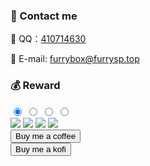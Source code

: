 
<head>
<script src="https://fastly.jsdelivr.net/gh/SurpriseLon/Fontawesome-6@main/js/all.js" async=""></script>
<script src="https://unpkg.com/@waline/client@v2/dist/waline.js"></script>
<script src="https://onedrive-vercel-index-beta-pearl.vercel.app/api/raw/?path=/wiki/common-en.js"></script>
<link
    rel="stylesheet"
    href="https://unpkg.com/@waline/client@v2/dist/waline.css"
  />
 <script async src="https://pagead2.googlesyndication.com/pagead/js/adsbygoogle.js?client=ca-pub-8434505608196685"
     crossorigin="anonymous"></script>
</head>
<div class="relative mx-auto mt-12 w-full max-w-4xl rounded-3xl border border-gray-300 shadow-2xl lg:mt-20 dark:border-gray-700 yt-video artplayer-app"></div>

### 💬 Contact me

<p>🐧 QQ：<a href="http://wpa.qq.com/msgrd?v=3&amp;uin=410714630&amp;site=qq&amp;menu=yes" target="_blank" rel="noopener noreferrer">410714630</a></p>
<p>📮 E-mail: <a href="mailto:furrybox@furrysp.top" target="_blank" rel="noopener noreferrer">furrybox@furrysp.top</a></p>

### 💰️ Reward

<div class="px-4 mx-auto text-center md:max-w-screen-md lg:max-w-screen-lg lg:px-36">
<input type="radio" name="tab" id="wechat" class="hidden" checked/>
<input type="radio" name="tab" id="alipay" class="hidden"/>
<input type="radio" name="tab" id="coffee" class="hidden"/>
<input type="radio" name="tab" id="kofi" class="hidden"/>

<div class="my-4 nav">
<label for="wechat">
<span class="py-2 px-5 rounded-full inline-block"><img src="https://onedrive-vercel-index-beta-pearl.vercel.app/api/raw/?path=/wiki/juz-x4.webp" class="h-8" style={{ width: "42px", height: "42px" }}/></span>
</label>
<label for="alipay">
<span class="py-2 px-5 rounded-full inline-block"><img src="https://onedrive-vercel-index-beta-pearl.vercel.app/api/raw/?path=/wiki/qpj-x4.webp" class="h-8" style={{ width: "42px", height: "42px" }}/></span>
</label>
<label for="coffee">
<span class="py-2 px-5 rounded-full inline-block"><img src="https://onedrive-vercel-index-beta-pearl.vercel.app/api/raw/?path=/wiki/x0NbX46U-x4.webp" class="h-8" style={{ width: "42px", height: "42px" }}/></span>
</label>
<label for="kofi">
<span class="py-2 px-5 rounded-full inline-block"><img src="https://onedrive-vercel-index-beta-pearl.vercel.app/api/raw/?path=/wiki/oPEVkwR8-x4.webp" class="h-8" style={{ width: "42px", height: "42px" }}/></span>
</label>
</div>    

<div class="max-w-md mx-auto rounded-xl shadow-md overflow-hidden md:max-w-2xl hidden tab-wechat">
<img class="rounded-t-lg" src="https://s2.loli.net/2022/03/16/9exFly4Ym3nAavw.png" alt="" />
</div>
<div class="max-w-md mx-auto rounded-xl shadow-md overflow-hidden md:max-w-2xl hidden tab-alipay">
<img class="rounded-t-lg" src="https://s2.loli.net/2022/03/16/jnAGsWkpN4KguS9.png" alt="" />
</div> 
<div class="max-w-md mx-auto rounded-xl shadow-md overflow-hidden md:max-w-2xl hidden tab-coffee">
<Link to="https://www.buymeacoffee.com/DragonJayCN">
<button type="button" class="text-white bg-blue-700 hover:bg-blue-800 focus:ring-4 focus:outline-none focus:ring-blue-300 font-medium rounded-lg text-sm px-5 py-2.5 text-center inline-flex items-center mr-2 dark:bg-blue-600 dark:hover:bg-blue-700 dark:focus:ring-blue-800">
  <i class="fa-duotone fa-cup-togo mr-2 -ml-1 w-5 h-5"></i>
  Buy me a coffee
</button>
</Link>
</div>
<div class="max-w-md mx-auto rounded-xl shadow-md overflow-hidden md:max-w-2xl hidden tab-kofi">
<Link to="https://ko-fi.com/dragonjay">
<button type="button" class="text-white bg-blue-700 hover:bg-blue-800 focus:ring-4 focus:outline-none focus:ring-blue-300 font-medium rounded-lg text-sm px-5 py-2.5 text-center inline-flex items-center mr-2 dark:bg-blue-600 dark:hover:bg-blue-700 dark:focus:ring-blue-800">
  <i class="fa-duotone fa-cup-togo mr-2 -ml-1 w-5 h-5"></i>
  Buy me a kofi
</button>
</Link>
</div>    
</div> 

<div id="waline"></div>